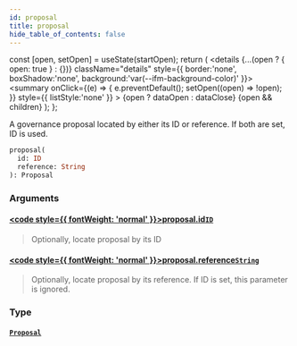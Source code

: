 ```yaml
---
id: proposal
title: proposal
hide_table_of_contents: false
---
```







  const [open, setOpen] = useState(startOpen);
  return (
    <details {...(open ? { open: true } : {})} className="details" style={{ border:'none', boxShadow:'none', background:'var(--ifm-background-color)' }}>
      <summary
        onClick={(e) => {
          e.preventDefault();
          setOpen((open) => !open);
        }}
        style={{ listStyle:'none' }}
      >
      {open ? dataOpen : dataClose}
      </summary>
      {open && children}
    </details>
  );
};




A governance proposal located by either its ID or reference. If both are set, ID is used.


```graphql
proposal(
  id: ID
  reference: String
): Proposal
```


### Arguments

#### [<code style={{ fontWeight: 'normal' }}>proposal.<b>id</b></code>](#)<Bullet />[`ID`](/testnet/api/graphql/scalars/id) <Badge class="secondary" text="scalar"/>
> Optionally, locate proposal by its ID
> 

#### [<code style={{ fontWeight: 'normal' }}>proposal.<b>reference</b></code>](#)<Bullet />[`String`](/testnet/api/graphql/scalars/string) <Badge class="secondary" text="scalar"/>
> Optionally, locate proposal by its reference. If ID is set, this parameter is ignored.
> 

### Type

#### [`Proposal`](/testnet/api/graphql/objects/proposal) <Badge class="secondary" text="object"/>
> 
> 



